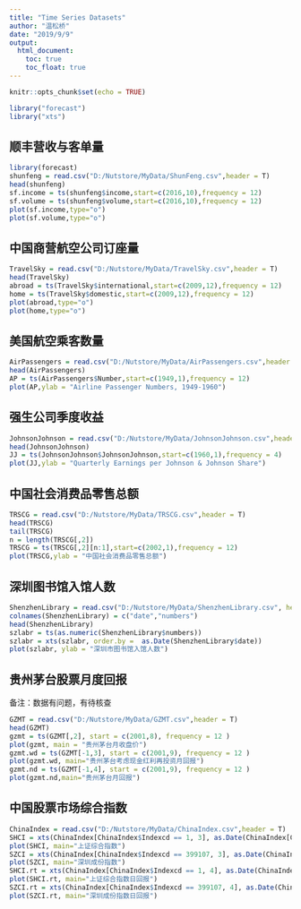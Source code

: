 ---
title: "Time Series Datasets"
author: "温松桥"
date: "2019/9/9"
output: 
  html_document:
    toc: true
    toc_float: true
---

```{r setup, include=FALSE}
knitr::opts_chunk$set(echo = TRUE)
```

```{r,warning=FALSE,message=FALSE}
library("forecast")
library("xts")
```



## 顺丰营收与客单量

```{r,warning=FALSE}
library(forecast)
shunfeng = read.csv("D:/Nutstore/MyData/ShunFeng.csv",header = T)
head(shunfeng)
sf.income = ts(shunfeng$income,start=c(2016,10),frequency = 12)
sf.volume = ts(shunfeng$volume,start=c(2016,10),frequency = 12)
plot(sf.income,type="o")
plot(sf.volume,type="o")
```


## 中国商营航空公司订座量

```{r}
TravelSky = read.csv("D:/Nutstore/MyData/TravelSky.csv",header = T)
head(TravelSky)
abroad = ts(TravelSky$international,start=c(2009,12),frequency = 12)
home = ts(TravelSky$domestic,start=c(2009,12),frequency = 12) 
plot(abroad,type="o")
plot(home,type="o")
```


## 美国航空乘客数量

```{r}
AirPassengers = read.csv("D:/Nutstore/MyData/AirPassengers.csv",header = T)
head(AirPassengers)
AP = ts(AirPassengers$Number,start=c(1949,1),frequency = 12)
plot(AP,ylab = "Airline Passenger Numbers, 1949-1960")
```


## 强生公司季度收益

```{r}
JohnsonJohnson = read.csv("D:/Nutstore/MyData/JohnsonJohnson.csv",header = T)
head(JohnsonJohnson)
JJ = ts(JohnsonJohnson$JohnsonJohnson,start=c(1960,1),frequency = 4)
plot(JJ,ylab = "Quarterly Earnings per Johnson & Johnson Share")

```


## 中国社会消费品零售总额

```{r,warning=FALSE}
TRSCG = read.csv("D:/Nutstore/MyData/TRSCG.csv",header = T)
head(TRSCG)
tail(TRSCG)
n = length(TRSCG[,2])
TRSCG = ts(TRSCG[,2][n:1],start=c(2002,1),frequency = 12)
plot(TRSCG,ylab = "中国社会消费品零售总额")
```


## 深圳图书馆入馆人数

```{r}
ShenzhenLibrary = read.csv("D:/Nutstore/MyData/ShenzhenLibrary.csv", header = T)
colnames(ShenzhenLibrary) = c("date","numbers")
head(ShenzhenLibrary)
szlabr = ts(as.numeric(ShenzhenLibrary$numbers))
szlabr = xts(szlabr, order.by =  as.Date(ShenzhenLibrary$date))
plot(szlabr, ylab = "深圳市图书馆入馆人数")
```


## 贵州茅台股票月度回报
备注：数据有问题，有待核查
```{r}
GZMT = read.csv("D:/Nutstore/MyData/GZMT.csv",header = T)
head(GZMT)
gzmt = ts(GZMT[,2], start = c(2001,8), frequency = 12 )
plot(gzmt, main = "贵州茅台月收盘价")
gzmt.wd = ts(GZMT[-1,3], start = c(2001,9), frequency = 12 )
plot(gzmt.wd, main="贵州茅台考虑现金红利再投资月回报")
gzmt.nd = ts(GZMT[-1,4], start = c(2001,9), frequency = 12 )
plot(gzmt.nd,main="贵州茅台月回报")
```

## 中国股票市场综合指数
```{r}
ChinaIndex = read.csv("D:/Nutstore/MyData/ChinaIndex.csv",header = T)
SHCI = xts(ChinaIndex[ChinaIndex$Indexcd == 1, 3], as.Date(ChinaIndex[ChinaIndex$Indexcd == 1, 2]))
plot(SHCI, main="上证综合指数")
SZCI = xts(ChinaIndex[ChinaIndex$Indexcd == 399107, 3], as.Date(ChinaIndex[ChinaIndex$Indexcd == 399107, 2]))
plot(SZCI, main="深圳成份指数")
SHCI.rt = xts(ChinaIndex[ChinaIndex$Indexcd == 1, 4], as.Date(ChinaIndex[ChinaIndex$Indexcd == 1, 2]))
plot(SHCI.rt, main="上证综合指数日回报")
SZCI.rt = xts(ChinaIndex[ChinaIndex$Indexcd == 399107, 4], as.Date(ChinaIndex[ChinaIndex$Indexcd == 399107, 2]))
plot(SZCI.rt, main="深圳成份指数日回报")
```

